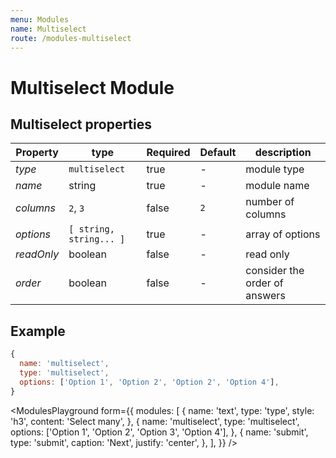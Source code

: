 ```yaml
---
menu: Modules
name: Multiselect
route: /modules-multiselect
---
```


# Multiselect Module

## Multiselect properties

| Property       | type           | Required | Default | description  |
| -------------- | -------------- | -------- | --------| ------------ |
| *type*         | `multiselect`  | true     | -       | module type  |
| *name*         | string         | true     | -       | module name  |
| *columns*      | `2`, `3`       | false    | `2`     | number of columns  |
| *options*      | `[ string, string... ]`   | true   | -     | array of options   |
| *readOnly*     | boolean        | false    | -       | read only    |
| *order*        | boolean        | false    | -       | consider the order of answers  |

## Example
```jsx
{
  name: 'multiselect',
  type: 'multiselect',
  options: ['Option 1', 'Option 2', 'Option 2', 'Option 4'],
}
```


<ModulesPlayground
  form={{
    modules: [
      {
        name: 'text',
        type: 'type',
        style: 'h3',
        content: 'Select many',
      },
      {
        name: 'multiselect',
        type: 'multiselect',
        options: ['Option 1', 'Option 2', 'Option 3', 'Option 4'],
      },
      {
        name: 'submit',
        type: 'submit',
        caption: 'Next',
        justify: 'center',
      },
    ],
  }}
/>
